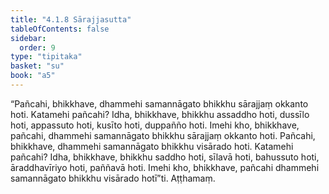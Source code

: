 ```yaml
---
title: "4.1.8 Sārajjasutta"
tableOfContents: false
sidebar:
  order: 9
type: "tipitaka"
basket: "su"
book: "a5"
---
```



<DynamicBreadcrumb />

<Division number="158" book="a5" bookNo="16" page="161">

<Paragraph number="921" book="a5">
“Pañcahi, bhikkhave, dhammehi samannāgato bhikkhu sārajjaṃ okkanto hoti. Katamehi pañcahi? Idha, bhikkhave, bhikkhu assaddho hoti, dussīlo hoti, appassuto hoti, kusīto hoti, duppañño hoti. Imehi kho, bhikkhave, pañcahi, dhammehi samannāgato bhikkhu sārajjaṃ okkanto hoti.
</Paragraph>

<Paragraph number="922" book="a5">
Pañcahi, bhikkhave, dhammehi samannāgato bhikkhu visārado hoti. Katamehi pañcahi? Idha, bhikkhave, bhikkhu saddho hoti, sīlavā hoti, bahussuto hoti, āraddhavīriyo hoti, paññavā hoti. Imehi kho, bhikkhave, pañcahi dhammehi samannāgato bhikkhu visārado hotī”ti.

</Paragraph>
</Division>

<Paragraph number="923" type="center" book="a5">
Aṭṭhamaṃ.
</Paragraph>
